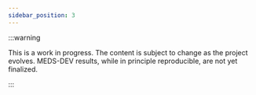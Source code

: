 ```yaml
---
sidebar_position: 3
---
```



:::warning

This is a work in progress. The content is subject to change as the project evolves. MEDS-DEV results, while
in principle reproducible, are not yet finalized.

:::

<Tasks />
